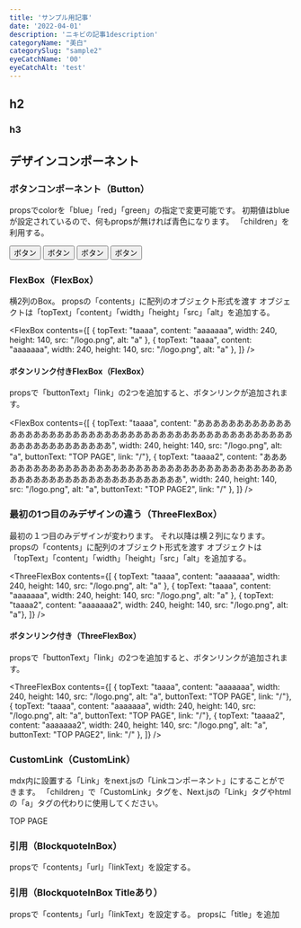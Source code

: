 ```yaml
---
title: 'サンプル用記事'
date: '2022-04-01'
description: 'ニキビの記事1description'
categoryName: "美白"
categorySlug: "sample2"
eyeCatchName: '00'
eyeCatchAlt: 'test'
---
```


## h2

### h3

## デザインコンポーネント

### ボタンコンポーネント（Button）

propsでcolorを「blue」「red」「green」の指定で変更可能です。
初期値はblueが設定されているので、何もpropsが無ければ青色になります。
「children」を利用する。

<Button>ボタン</Button>
<Button color="green">ボタン</Button>
<Button color="red">ボタン</Button>
<Button color="gray">ボタン</Button>

### FlexBox（FlexBox）

横2列のBox。
propsの「contents」に配列のオブジェクト形式を渡す
オブジェクトは「topText」「content」「width」「height」「src」「alt」を追加する。

<FlexBox contents={[
  { topText: "taaaa", content: "aaaaaaa", width: 240, height: 140, src: "/logo.png", alt: "a" },
  { topText: "taaaa", content: "aaaaaaa", width: 240, height: 140, src: "/logo.png", alt: "a" },
]} />

#### ボタンリンク付きFlexBox（FlexBox）

propsで「buttonText」「link」の2つを追加すると、ボタンリンクが追加されます。

<FlexBox contents={[
  { topText: "taaaa", content: "あああああああああああああああああああああああああああああああああああああああああああああああああああああああああああああ", width: 240, height: 140, src: "/logo.png", alt: "a", buttonText: "TOP PAGE", link: "/"},
  { topText: "taaaa2", content: "あああああああああああああああああああああああああああああああああああああああああああああああああああああああああああああ", width: 240, height: 140, src: "/logo.png", alt: "a", buttonText: "TOP PAGE2", link: "/" },
]} />

### 最初の1つ目のみデザインの違う（ThreeFlexBox）

最初の１つ目のみデザインが変わります。
それ以降は横２列になります。
propsの「contents」に配列のオブジェクト形式を渡す
オブジェクトは「topText」「content」「width」「height」「src」「alt」を追加する。

<ThreeFlexBox contents={[
  { topText: "taaaa", content: "aaaaaaa", width: 240, height: 140, src: "/logo.png", alt: "a" },
  { topText: "taaaa", content: "aaaaaaa", width: 240, height: 140, src: "/logo.png", alt: "a" },
  { topText: "taaaa2", content: "aaaaaaa2", width: 240, height: 140, src: "/logo.png", alt: "a"},
]} />

#### ボタンリンク付き（ThreeFlexBox）

propsで「buttonText」「link」の2つを追加すると、ボタンリンクが追加されます。

<ThreeFlexBox contents={[
  { topText: "taaaa", content: "aaaaaaa", width: 240, height: 140, src: "/logo.png", alt: "a", buttonText: "TOP PAGE", link: "/"},
  { topText: "taaaa", content: "aaaaaaa", width: 240, height: 140, src: "/logo.png", alt: "a", buttonText: "TOP PAGE", link: "/"},
  { topText: "taaaa2", content: "aaaaaaa2", width: 240, height: 140, src: "/logo.png", alt: "a", buttonText: "TOP PAGE2", link: "/" },
]} />

### CustomLink（CustomLink）

mdx内に設置する「Link」をnext.jsの「Linkコンポーネント」にすることができます。
「children」で「CustomLink」タグを、Next.jsの「Link」タグやhtmlの「a」タグの代わりに使用してください。

<CustomLink href="/">TOP PAGE</CustomLink>

### 引用（BlockquoteInBox）

propsで「contents」「url」「linkText」を設定する。

<BlockquoteInBox contents="a" url="/" linkText="aaa"  />

### 引用（BlockquoteInBox Titleあり）

propsで「contents」「url」「linkText」を設定する。
propsに「title」を追加

<BlockquoteInBox title="test" contents="a" url="/" linkText="aaa"  />